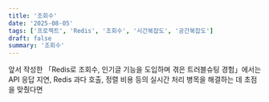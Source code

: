 ```yaml
---
title: '조회수'
date: '2025-08-05'
tags: ['프로젝트', 'Redis', '조회수', '시간복잡도', '공간복잡도']
draft: false
summary: '조회수'
---
```



앞서 작성한 「Redis로 조회수, 인기글 기능을 도입하며 겪은 트러블슈팅 경험」에서는 API 응답 지연, Redis 과다 호출, 정렬 비용 등의 실시간 처리 병목을 해결하는 데 초점을 맞췄다면